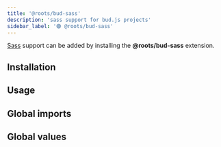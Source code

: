 ```yaml
---
title: '@roots/bud-sass'
description: 'sass support for bud.js projects'
sidebar_label: '🟢 @roots/bud-sass'
---
```




[Sass](https://sass-lang.com) support can be added by installing the **@roots/bud-sass** extension.

## Installation

<Install packages="@roots/bud-sass" />

## Usage

<Usage />

## Global imports

<ImportGlobal />

## Global values

<RegisterGlobal />
